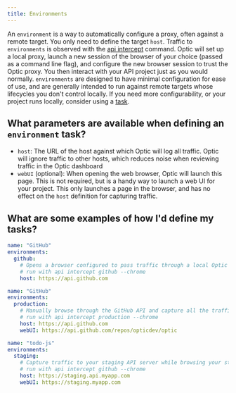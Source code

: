 ```yaml
---
title: Environments
---
```


An `environment` is a way to automatically configure a proxy, often against a remote target. You only need to define the target `host`. Traffic to `environments` is observed with the [api intercept](/reference/optic-cli/commands/intercept) command. Optic will set up a local proxy, launch a new session of the browser of your choice (passed as a command line flag), and configure the new browser session to trust the Optic proxy. You then interact with your API project just as you would normally. `environments` are designed to have minimal configuration for ease of use, and are generally intended to run against remote targets whose lifecycles you don't control locally. If you need more configurability, or your project runs locally, consider using a [task](tasks).

## What parameters are available when defining an `environment` task?

- `host`: The URL of the host against which Optic will log all traffic. Optic will ignore traffic to other hosts, which reduces noise when reviewing traffic in the Optic dashboard
- `webUI` (optional): When opening the web browser, Optic will launch this page. This is not required, but is a handy way to launch a web UI for your project. This only launches a page in the browser, and has no effect on the `host` definition for capturing traffic.


## What are some examples of how I'd define my tasks?

```yaml title='Barebones Intercept definition'
name: "GitHub"
environments:
  github:
    # Opens a browser configured to pass traffic through a local Optic proxy. No default URL will be loaded.
    # run with api intercept github --chrome
    host: https://api.github.com
```

```yaml title='Document GitHub's API interactively'
name: "GitHub"
environments:
  production:
    # Manually browse through the GitHub API and capture all the traffic starting at Optic's repository!
    # run with api intercept production --chrome
    host: https://api.github.com
    webUI: https://api.github.com/repos/opticdev/optic
```

```yaml title='Capture API traffic from my web application in staging'
name: "todo-js"
environments:
  staging:
    # Capture traffic to your staging API server while browsing your staging webapp.
    # run with api intercept github --chrome
    host: https://staging.api.myapp.com
    webUI: https://staging.myapp.com
```